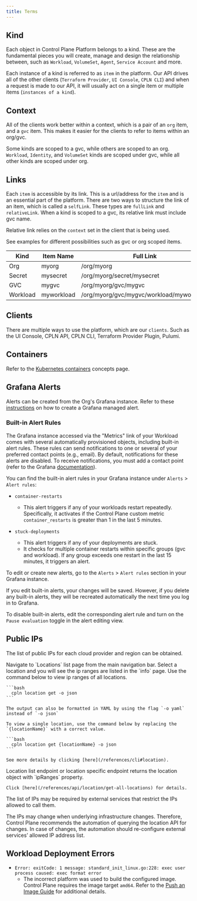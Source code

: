 ```yaml
---
title: Terms
---
```


## Kind

Each object in Control Plane Platform belongs to a kind. These are the fundamental pieces you will create, manage and design the relationship between, such as `Workload`, `VolumeSet`, `Agent`, `Service Account` and more.

Each instance of a kind is referred to as `item` in the platform. Our API drives all of the other clients (`Terraform Provider`, `UI Console`, `CPLN CLI`) and when a request is made to our API, it will usually act on a single item or multiple items (`instances of a kind`).

## Context

All of the clients work better within a context, which is a pair of an `org` item, and a `gvc` item. This makes it easier for the clients to refer to items within an org/gvc.

Some kinds are scoped to a gvc, while others are scoped to an org. `Workload`, `Identity`, and `VolumeSet` kinds are scoped under gvc, while all other kinds are scoped under org.

## Links

Each `item` is accessible by its link. This is a url/address for the `item` and is an essential part of the platform. There are two ways to structure the link of an item, which is called a `selfLink`. These types are `fullLink` and `relativeLink`. When a kind is scoped to a gvc, its relative link must include gvc name.

<Note>Relative link relies on the `context` set in the client that is being used.</Note>

See examples for different possibilities such as gvc or org scoped items.

| Kind     | Item Name  | Full Link                                | Relative Link                   |
| -------- | ---------- | ---------------------------------------- | ------------------------------- |
| Org      | myorg      | /org/myorg                               | NA                              |
| Secret   | mysecret   | /org/myorg/secret/mysecret               | //secret/mysecret               |
| GVC      | mygvc      | /org/myorg/gvc/mygvc                     | //gvc/mygvc                     |
| Workload | myworkload | /org/myorg/gvc/mygvc/workload/myworkload | //gvc/mygvc/workload/myworkload |

## Clients

There are multiple ways to use the platform, which are our `clients`. Such as the UI Console, CPLN API, CPLN CLI, Terraform Provider Plugin, Pulumi.

## Containers

Refer to the [Kubernetes containers](https://kubernetes.io/docs/concepts/containers/) concepts page.

## Grafana Alerts

Alerts can be created from the Org's Grafana instance. Refer to these [instructions](https://grafana.com/docs/grafana/latest/alerting/unified-alerting/alerting-rules/create-grafana-managed-rule/) on how to create a Grafana managed alert.

### Built-in Alert Rules

The Grafana instance accessed via the "Metrics" link of your Workload comes with several automatically provisioned objects, including built-in alert rules. These rules can send notifications to one or several of your preferred contact points (e.g., email). By default, notifications for these alerts are disabled. To receive notifications, you must add a contact point (refer to the Grafana [documentation](https://grafana.com/docs/grafana/latest/alerting/fundamentals/notifications/contact-points/)).

You can find the built-in alert rules in your Grafana instance under `Alerts` > `Alert rules`:

- `container-restarts`

  - This alert triggers if any of your workloads restart repeatedly. Specifically, it activates if the Control Plane custom metric `container_restarts` is greater than 1 in the last 5 minutes.

- `stuck-deployments`

  - This alert triggers if any of your deployments are stuck.
  - It checks for multiple container restarts within specific groups (gvc and workload). If any group exceeds one restart in the last 15 minutes, it triggers an alert.

To edit or create new alerts, go to the `Alerts` > `Alert rules` section in your Grafana instance.

If you edit built-in alerts, your changes will be saved. However, if you delete any built-in alerts, they will be recreated automatically the next time you log in to Grafana.

To disable built-in alerts, edit the corresponding alert rule and turn on the `Pause evaluation` toggle in the alert editing view.

## Public IPs

The list of public IPs for each cloud provider and region can be obtained.

<Tabs>
  <Tab title="Console UI">
    Navigate to `Locations` list page from the main navigation bar.
    Select a location and you will see the ip ranges are listed in the `info` page.
  </Tab>
  <Tab title="CLI">
    Use the command below to view ip ranges of all locations.

    ```bash
      cpln location get -o json
    ```

    The output can also be formatted in YAML by using the flag `-o yaml` instead of `-o json`

    To view a single location, use the command below by replacing the `{locationName}` with a correct value.

    ```bash
      cpln location get {locationName} -o json
    ```

    See more details by clicking [here](/references/cli#location).

  </Tab>
  <Tab title="API">
    Location list endpoint or location specific endpoint returns the location object with `ipRanges` property.

    Click [here](/references/api/location/get-all-locations) for details.

  </Tab>
</Tabs>

<Tip>

The list of IPs may be required by external services that restrict the IPs allowed to call them.

The IPs may change when underlying infrastructure changes. Therefore, Control Plane recommends the automation of querying the location API for changes. In case of changes, the automation should re-configure external services’ allowed IP address list.

</Tip>

## Workload Deployment Errors

- `Error: exitCode: 1 message: standard_init_linux.go:228: exec user process caused: exec format error`
  - The incorrect platform was used to build the configured image. Control Plane requires the image target `amd64`. Refer to the [Push an Image Guide](/guides/push-image#step-2-build-a-new-image-using-docker-and-a-dockerfile-optional) for additional details.
